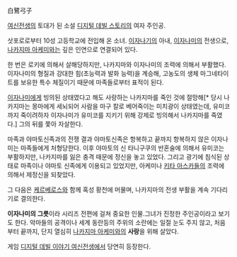 白鷺弓子

[[여신전생]]의 토대가 된 소설 [[디지털 데빌 스토리]]의 여자 주인공.

삿포로로부터 10성 고등학교에 전입해 온 소녀. [[이자나기]]의 아내, [[이자나미]]의 전생으로, [[나카지마 아케미]]와는 깊은 인연으로 연결되어 있다. 

한 번은 로키에 의해서 살해당하지만, 나카지마와 이자나미의 조력에 의해서 부활했다. 이자나미의 형질과 강대한 힘(초능력과 발화 능력)을 계승해, 고농도의 생체 마그네타이트를 보유한 특수 체질이기 때문에 마족들로부터 표적이 된다. 

[[이자나미]]에게 빙의된 상태였다고 해도 사랑하는 나카지마를 죽인 것에 절망해[* 당시 나카지마는 몽마에게 세뇌되어 사람을 마구 칼로 베어죽이는 미치광이 상태였는데, 유미코까지 죽이려하자 이자나미가 유미코를 지키기 위해 강제로 빙의해서 나카지마를 죽였다.] 그의 뒤를 쫓아 자살한다. 

마족과 야마토신족과의 전쟁 결과 야마토신족은 항복하고 끝까지 항복하지 않은 이자나미는 마족들에게 처형당한다. 이후 야마토의 신 타니구쿠의 반혼술에 의해서 유미코는 부활하지만, 나카지마를 잃은 충격 때문에 정신을 놓고 있었다. 그리고 광기에 침식된 상태로 마족이나 야마토 신족에게 이용되고 있었지만, 아케미나 [[키타 아스카]]들의 조력에 의해서 제정신을 되찾았다.

그 다음은 [[케르베로스]]와 함께 혹성 황천에 머물며, 나카지마의 전생 부활을 계속 기다리기로 결의한다. 

'''이자나미의 그릇'''이라 시리즈 전편에 걸쳐 중요한 인물.그녀가 진정한 주인공이라고 보기도 한다. 악마들의 공격이나 세계 동란등의 주위의 소란에는 일절 눈도 주지 않고, 처음부터 끝까지, 단지 열심히 [[나카지마 아케미]]와의 '''사랑'''을 위해 살았다. 

게임 [[디지털 데빌 이야기 여신전생]]에서 당연히 등장한다.
